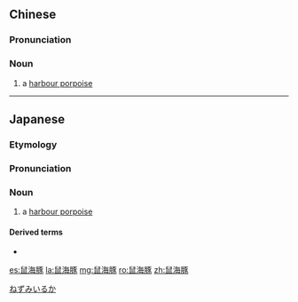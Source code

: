 ==Chinese==
{{zh-forms|type=12}}
{{wikipedia|lang=zh|鼠海豚}}

===Pronunciation===
{{zh-pron
|m=shǔhǎitún
|cat=n
}}

===Noun===
{{zh-noun}}

# a [[harbour porpoise]]

{{zh-cat|Cetaceans}}

----

==Japanese==
{{wikipedia|lang=ja|ネズミイルカ}}
{{ja-kanjitab|ねずみ|sort=ねずみいるか|yomi=irr}}

===Etymology===
{{compound|lang=ja|鼠|tr1=nezumi|t1=[[rat]]; [[mouse]]|海豚|tr2=iruka|t2=[[dolphin]]|sort=ねずみいるか}}

===Pronunciation===
{{ja-pron|acc=4|y=i|ねずみ いるか}}

===Noun===
{{ja-noun|ねずみ.いるか|ネズミ.イルカ}}

# a [[harbour porpoise]]

====Derived terms====
* {{ja-l|小頭鼠海豚}}

[[Category:ja:Cetaceans|ねずみいるか]]

[[es:鼠海豚]]
[[la:鼠海豚]]
[[mg:鼠海豚]]
[[ro:鼠海豚]]
[[zh:鼠海豚]]